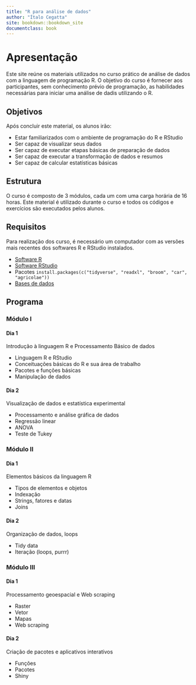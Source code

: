 ```yaml
--- 
title: "R para análise de dados"
author: "Ítalo Cegatta"
site: bookdown::bookdown_site
documentclass: book
---
```



# Apresentação {-}

Este site reúne os materiais utilizados no curso prático de análise de dados com a linguagem de programação R. O objetivo do curso é fornecer aos participantes, sem conhecimento prévio de programação, as habilidades necessárias para iniciar uma análise de dadis utilizando o R.


## Objetivos {-}

Após concluir este material, os alunos irão:

* Estar familiarizados com o ambiente de programação do R e RStudio
* Ser capaz de visualizar seus dados
* Ser capaz de executar etapas básicas de preparação de dados
* Ser capaz de executar a transformação de dados e resumos
* Ser capaz de calcular estatísticas básicas


## Estrutura {-}

O curso é composto de 3 módulos, cada um com uma carga horária de 16 horas. Este material é utilizado durante o curso e todos os códigos e exercícios são executados pelos alunos.


## Requisitos {-}

Para realização dos curso, é necessário um computador com as versões mais recentes dos softwares R e RStudio instalados.

* [Software R](https://cran.r-project.org/bin/windows/base/)
* [Software RStudio](https://www.rstudio.com/products/rstudio/download/#download)
* Pacotes `install.packages(c("tidyverse", "readxl", "broom", "car", "agricolae"))`
* [Bases de dados](https://github.com/italocegatta/curso_r/raw/master/input/dataset.zip)


## Programa {-}


### Módulo I {-}


#### Dia 1 {-}

Introdução à linguagem R e Processamento Básico de dados

* Linguagem R e RStudio
* Conceituações básicas do R e sua área de trabalho
* Pacotes e funções básicas
* Manipulação de dados


#### Dia 2 {-}

Visualização de dados e estatística experimental

* Processamento e análise gráfica de dados
* Regressão linear
* ANOVA
* Teste de Tukey


### Módulo II {-}


#### Dia 1 {-}

Elementos básicos da linguagem R

* Tipos de elementos e objetos
* Indexação
*	Strings, fatores e datas
* Joins


#### Dia 2 {-}

Organização de dados, loops

*	Tidy data
*	Iteração (loops, purrr)


### Módulo III {-}


#### Dia 1 {-}

Processamento geoespacial e Web scraping

* Raster
* Vetor
*	Mapas
* Web scraping


#### Dia 2 {-}

Criação de pacotes e aplicativos interativos

*	Funções
*	Pacotes
* Shiny

